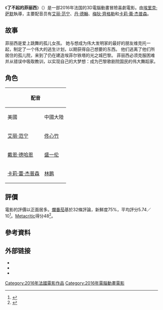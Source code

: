 {{Refimprove|time=2020-11-15T01:09:02+00:00}}
{{noteTA
|G1=Movie
|1=zh-cn:了不起的菲丽西;zh-tw:芭蕾奇緣;zh-hk:天使愛芭蕾;
}}
{{Infobox film
| name = 了不起的菲丽西
| director = {{Plainlist|
*埃里克·萨默
*埃里克·韦林
}}
| producers = {{Plainlist|
*劳伦·泽图恩
*亚恩·泽努
*尼古拉斯·杜瓦尔·阿达索夫斯基
*安德烈·鲁劳
*瓦莱丽·德奥特伊
}}
| writers = {{Plainlist|
*埃里克·萨默
*劳伦·泽图恩
*卡罗尔·诺布尔
}}
| starring = {{Plainlist|
*[[艾丽·范宁|艾丽·范宁]]
*[[丹·德翰|丹·德翰]]
*[[梅狄·齊格勒|梅狄·齊格勒]]
*[[卡莉·蕾·杰普森|卡莉·蕾·杰普森]]
}}
| music = [[克劳斯·巴德尔特|克劳斯·巴德尔特]]
| cinematography = 杰里卡·克莱兰德
| editing = 伊万·蒂博多
| distributor = {{Plainlist|
*[[娱乐一体|娱乐一体]] <small>(加拿大)</small>
*[[高蒙電影公司|高蒙電影公司]] <small>(法国)</small>
}}
| released = {{Film date|df=y|2016|10|19|[[巴黎|巴黎]]|2016|12|14|法国|2017|02|24|加拿大}}
| runtime = 89 分鐘<ref>{{cite web|url=https://www.bbfc.co.uk/releases/ballerina-film-0|title=''Ballerina''|work=[[British_Board_of_Film_Classification|British Board of Film Classification]]|accessdate=1 February 2017|archive-date=2019-12-21|archive-url=https://web.archive.org/web/20191221155005/https://bbfc.co.uk/releases/ballerina-film-0|dead-url=no}}</ref>
| country = {{CAN}}<br>{{FRA}}
| language = [[英语|英语]]
| budget = [[United_States_dollar|$]]30.000.000<ref name=keslassy>{{cite web |last=Keslassy |first=Elsa |date=14 May 2013 |url=https://variety.com/2013/biz/global/ballerina-cartoon-benjamin-millepied-1200480729/ |title='Ballerina': Quad, Gaumont Dance Pas de Deux |publisher=[[Variety_(magazine)|Variety]] |accessdate=14 May 2013 |archive-date=2020-11-29 |archive-url=https://web.archive.org/web/20201129053326/https://variety.com/2013/biz/global/ballerina-cartoon-benjamin-millepied-1200480729/ |dead-url=no }}</ref>
| gross = $106.100.000<ref name=BOM>{{cite web|url=https://www.boxofficemojo.com/movies/?id=leap.htm|title=Leap! (2017)|publisher=[[Box_Office_Mojo|Box Office Mojo]]|accessdate=7 December 2017|archive-date=2019-07-07|archive-url=https://web.archive.org/web/20190707021326/https://www.boxofficemojo.com/movies/?id=leap.htm|dead-url=no}}</ref>
| cn_name = 了不起的菲丽西
| tw_name = 芭蕾奇緣
| hk_name = 天使愛芭蕾
| 電影原名 = ''Ballerina''
}}
《'''了不起的菲丽西'''》（{{lang-en|'''''Ballerina'''''}}）是一部2016年法国的3D電腦動畫冒險喜劇電影。由[[埃里克·萨默|埃里克·萨默]]執導，主要配音员有[[艾丽·范宁|艾丽·范宁]]、[[丹·德翰|丹·德翰]]、[[梅狄·齊格勒|梅狄·齊格勒]]和[[卡莉·蕾·杰普森|卡莉·蕾·杰普森]]。

== 故事 ==
菲丽西是爱上跳舞的孤儿女孩。 她与想成为伟大发明家的最好的朋友维克托一起，制定了一个伟大的逃生计划，以期获得自己想要的东西。 他们逃离了他们所居住的孤儿院，来到了仍在建造埃菲尔铁塔的光之城巴黎。 菲丽西必须克服困难并从错误中吸取教训，以实现自己的大梦想：成为巴黎歌剧院国民的伟大舞蹈家。

== 角色 ==
{| class="wikitable"
|+
! colspan="2" |配音
! rowspan="2" |角色
|-
!美國
!中國大陸
|-
|[[艾丽·范宁|艾丽·范宁]]
|[[佟心竹|佟心竹]]
|菲丽西
|-
|[[戴恩·德哈恩|戴恩·德哈恩]]
|[[盛一伦|盛一伦]]
|维克托
|-
|[[卡莉·蕾·杰普森|卡莉·蕾·杰普森]]
|[[林鹏|林鹏]]
|奥黛特
|}

== 評價 ==
電影的評價以正面居多。[[爛番茄|爛番茄]]基於32條評論，新鮮度75%，平均評分5.74／10<ref>{{Citation|title=Ballerina (2016)|url=https://www.rottentomatoes.com/m/ballerina_2017|accessdate=2020-11-14|language=en|archive-date=2020-09-17|archive-url=https://web.archive.org/web/20200917092230/https://www.rottentomatoes.com/m/ballerina_2017|dead-url=no}}</ref>。[[Metacritic|Metacritic]]得分48<ref>{{Citation|title=Leap!|url=https://www.metacritic.com/movie/leap!|accessdate=2020-11-14|archive-date=2020-12-01|archive-url=https://web.archive.org/web/20201201182616/https://www.metacritic.com/movie/leap!|dead-url=no}}</ref>。

== 參考資料 ==
<references />

== 外部链接 ==
*{{Official website|http://ballerina-lefilm.ca/#accueil}}
*{{IMDb title|2261287}}
*{{Douban|26382767}}

{{DEFAULTSORT:Ballerina}}
[[Category:2016年法國電影作品|Category:2016年法國電影作品]]
[[Category:2016年電腦動畫電影|Category:2016年電腦動畫電影]]